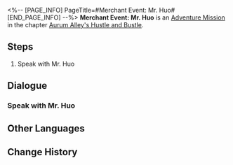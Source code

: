 <%-- [PAGE_INFO]
PageTitle=#Merchant Event: Mr. Huo#
[END_PAGE_INFO] --%>
{{Stub|Dialogue, characters, and location(s)}}
{{Mission Infobox
|id            = 8003241
|title         = 
|image         = Mission Merchant Event: Mr. Huo.png
|type          = Adventure
|event_name    = 
|chapter       = Aurum Alley's Hustle and Bustle
|requirements  = [[Adventure Mission]] ''[[Merchant Event: Mr. Huo]]'' completed
|summary       = <!--official mission summary from Fate's Atlas-->
|characters    = <!--characters that appear in this mission-->
|startLocation = <!--location as it intially appears on the mission screen-->
|world         = <!--i.e. Penacony-->
|area          = <!--i.e. A Child's Dream-->
|prev          = 
|next          = 
|exp           = 
|credits       = 20000
|stellarJade   = 
|other         = {{Card List|Traveler's Guide*2|delim=;}}
}}
'''Merchant Event: Mr. Huo''' is an [[Adventure Mission]] in the chapter [[Aurum Alley's Hustle and Bustle]].

==Steps==
# Speak with Mr. Huo

<!--
==Gameplay Notes==

--><!--
==Trial Character==

-->
==Dialogue==
{{Stub Dialogue}}
===Speak with Mr. Huo===
{{Mission Description|type=adventure|location=<!--to be added-->|In order to revitalize Aurum Alley, the merchant guild aims to fully utilize the docks' logistics capacity and establish close collaborations with the stores in the alley.<br />The guild has sent you to persuade Mr. Huo to establish a partnership with the guild. However, Mr. Huo has encountered some troubles at the moment...}}
{{Dialogue Start}}
:{{tx}}
{{Dialogue End}}

==Other Languages==
{{Other Languages
|en   = Merchant Event: Mr. Huo
|zhs  = 商铺事件•霍三哥
|zht  = 商鋪事件•霍三哥
|ja   = 店舗イベント・霍三兄
|ko   = 상점 사건•곽세찌
|es   = Evento de tienda: Sr. Huo
|fr   = Événement de magasin : Monsieur Huo
|ru   = Событие магазина: Господин Хо
|th   = อิเวนต์ร้านค้า: คุณ Huo
|vi   = Sự Kiện Cửa Tiệm - Anh Huo
|de   = Händlerereignis: Herr Huo
|id   = Event Toko: Tuan Huo
|pt   = Evento de Comerciante: Sr. Huo
}}

==Change History==
{{Change History|1.3}}
